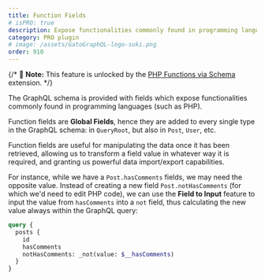```yaml
---
title: Function Fields
# isPRO: true
description: Expose functionalities commonly found in programming languages (such as PHP) via GraphQL fields.
category: PRO plugin
# image: /assets/GatoGraphQL-logo-suki.png
order: 910
---
```


{/* 📣 **Note:** This feature is unlocked by the [PHP Functions via Schema](/extensions/php-functions-via-schema/) extension. */}

The GraphQL schema is provided with fields which expose functionalities commonly found in programming languages (such as PHP).

Function fields are **Global Fields**, hence they are added to every single type in the GraphQL schema: in `QueryRoot`, but also in `Post`, `User`, etc.

Function fields are useful for manipulating the data once it has been retrieved, allowing us to transform a field value in whatever way it is required, and granting us powerful data import/export capabilities.

For instance, while we have a `Post.hasComments` fields, we may need the opposite value. Instead of creating a new field `Post.notHasComments` (for which we'd need to edit PHP code), we can use the **Field to Input** feature to input the value from `hasComments` into a `not` field, thus calculating the new value always within the GraphQL query:

```graphql
query {
  posts {
    id
    hasComments
    notHasComments: _not(value: $__hasComments)
  }
}
```
